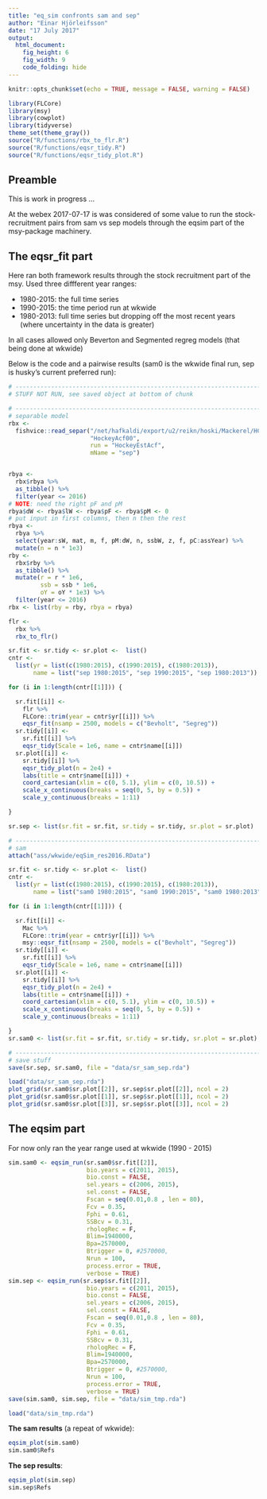 ```yaml
---
title: "eq_sim confronts sam and sep"
author: "Einar Hjörleifsson"
date: "17 July 2017"
output:
  html_document: 
    fig_height: 6
    fig_width: 9
    code_folding: hide
---
```


```r
knitr::opts_chunk$set(echo = TRUE, message = FALSE, warning = FALSE)
```


```r
library(FLCore)
library(msy)
library(cowplot)
library(tidyverse)
theme_set(theme_gray())
source("R/functions/rbx_to_flr.R")
source("R/functions/eqsr_tidy.R")
source("R/functions/eqsr_tidy_plot.R")
```

## Preamble

This is work in progress ...

At the webex 2017-07-17 is was considered of some value to run the stock-recruitment pairs from sam vs sep models through the eqsim part of the msy-package machinery.

## The eqsr_fit part

Here ran both framework results through the stock recruitment part of the msy. Used three diffferent year ranges:

* 1980-2015: the full time series
* 1990-2015: the time period run at wkwide
* 1980-2013: full time series but dropping off the most recent years (where uncertainty in the data is greater)

In all cases allowed only Beverton and Segmented regreg models (that being done at wkwide)

Below is the code and a pairwise results (sam0 is the wkwide final run, sep is husky's current preferred run):

```r
# ------------------------------------------------------------------------------
# STUFF NOT RUN, see saved object at bottom of chunk

# ------------------------------------------------------------------------------
# separable model
rbx <-
  fishvice::read_separ("/net/hafkaldi/export/u2/reikn/hoski/Mackerel/HCRSimulations/2periods/",
                       "HockeyAcf00",
                       run = "HockeyEstAcf",
                       mName = "sep")


rbya <- 
  rbx$rbya %>% 
  as_tibble() %>% 
  filter(year <= 2016)
# NOTE: need the right pF and pM
rbya$dW <- rbya$lW <- rbya$pF <- rbya$pM <- 0
# put input in first columns, then n then the rest
rbya <-
  rbya %>% 
  select(year:sW, mat, m, f, pM:dW, n, ssbW, z, f, pC:assYear) %>% 
  mutate(n = n * 1e3)
rby <- 
  rbx$rby %>% 
  as_tibble() %>% 
  mutate(r = r * 1e6,
         ssb = ssb * 1e6,
         oY = oY * 1e3) %>% 
  filter(year <= 2016)
rbx <- list(rby = rby, rbya = rbya)

flr <- 
  rbx %>% 
  rbx_to_flr()

sr.fit <- sr.tidy <- sr.plot <-  list()
cntr <-
  list(yr = list(c(1980:2015), c(1990:2015), c(1980:2013)),
       name = list("sep 1980:2015", "sep 1990:2015", "sep 1980:2013"))

for (i in 1:length(cntr[[1]])) {

  sr.fit[[i]] <-
    flr %>%
    FLCore::trim(year = cntr$yr[[i]]) %>%
    eqsr_fit(nsamp = 2500, models = c("Bevholt", "Segreg"))
  sr.tidy[[i]] <-
    sr.fit[[i]] %>%
    eqsr_tidy(Scale = 1e6, name = cntr$name[[i]])
  sr.plot[[i]] <-
    sr.tidy[[i]] %>%
    eqsr_tidy_plot(n = 2e4) +
    labs(title = cntr$name[[i]]) +
    coord_cartesian(xlim = c(0, 5.1), ylim = c(0, 10.5)) +
    scale_x_continuous(breaks = seq(0, 5, by = 0.5)) +
    scale_y_continuous(breaks = 1:11)

}

sr.sep <- list(sr.fit = sr.fit, sr.tidy = sr.tidy, sr.plot = sr.plot)

# ------------------------------------------------------------------------------
# sam
attach("ass/wkwide/eqSim_res2016.RData")

sr.fit <- sr.tidy <- sr.plot <-  list()
cntr <-
  list(yr = list(c(1980:2015), c(1990:2015), c(1980:2013)),
       name = list("sam0 1980:2015", "sam0 1990:2015", "sam0 1980:2013"))

for (i in 1:length(cntr[[1]])) {

  sr.fit[[i]] <-
    Mac %>%
    FLCore::trim(year = cntr$yr[[i]]) %>%
    msy::eqsr_fit(nsamp = 2500, models = c("Bevholt", "Segreg"))
  sr.tidy[[i]] <-
    sr.fit[[i]] %>%
    eqsr_tidy(Scale = 1e6, name = cntr$name[[i]])
  sr.plot[[i]] <-
    sr.tidy[[i]] %>%
    eqsr_tidy_plot(n = 2e4) +
    labs(title = cntr$name[[i]]) +
    coord_cartesian(xlim = c(0, 5.1), ylim = c(0, 10.5)) +
    scale_x_continuous(breaks = seq(0, 5, by = 0.5)) +
    scale_y_continuous(breaks = 1:11)

}
sr.sam0 <- list(sr.fit = sr.fit, sr.tidy = sr.tidy, sr.plot = sr.plot)

# ------------------------------------------------------------------------------
# save stuff
save(sr.sep, sr.sam0, file = "data/sr_sam_sep.rda")
```


```r
load("data/sr_sam_sep.rda")
plot_grid(sr.sam0$sr.plot[[2]], sr.sep$sr.plot[[2]], ncol = 2)
plot_grid(sr.sam0$sr.plot[[1]], sr.sep$sr.plot[[1]], ncol = 2)
plot_grid(sr.sam0$sr.plot[[3]], sr.sep$sr.plot[[3]], ncol = 2)
```

## The eqsim part

For now only ran the year range used at wkwide (1990 - 2015)

```r
sim.sam0 <- eqsim_run(sr.sam0$sr.fit[[2]], 
                      bio.years = c(2011, 2015), 
                      bio.const = FALSE,
                      sel.years = c(2006, 2015),  
                      sel.const = FALSE, 
                      Fscan = seq(0.01,0.8 , len = 80), 
                      Fcv = 0.35,
                      Fphi = 0.61,
                      SSBcv = 0.31,
                      rhologRec = F, 
                      Blim=1940000,
                      Bpa=2570000,
                      Btrigger = 0, #2570000,
                      Nrun = 100, 
                      process.error = TRUE, 
                      verbose = TRUE)
sim.sep <- eqsim_run(sr.sep$sr.fit[[2]], 
                      bio.years = c(2011, 2015), 
                      bio.const = FALSE,
                      sel.years = c(2006, 2015),  
                      sel.const = FALSE, 
                      Fscan = seq(0.01,0.8 , len = 80), 
                      Fcv = 0.35,
                      Fphi = 0.61,
                      SSBcv = 0.31,
                      rhologRec = F, 
                      Blim=1940000,
                      Bpa=2570000,
                      Btrigger = 0, #2570000,
                      Nrun = 100, 
                      process.error = TRUE, 
                      verbose = TRUE)
save(sim.sam0, sim.sep, file = "data/sim_tmp.rda")
```

```r
load("data/sim_tmp.rda")
```

**The sam results** (a repeat of wkwide):

```r
eqsim_plot(sim.sam0)
sim.sam0$Refs
```


**The sep results**:
```r
eqsim_plot(sim.sep)
sim.sep$Refs
```

